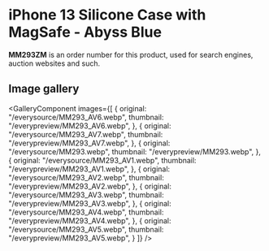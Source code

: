 
# iPhone 13 Silicone Case with MagSafe - Abyss Blue

<Callout type='info' emoji='👉🏻'>**MM293ZM** is an order number for this product, used for search engines, auction websites and such.</Callout>

## Image gallery

<GalleryComponent
    images={[
      {
        original: "/everysource/MM293_AV6.webp",
        thumbnail: "/everypreview/MM293_AV6.webp",
      },
      {
        original: "/everysource/MM293_AV7.webp",
        thumbnail: "/everypreview/MM293_AV7.webp",
      },
      {
        original: "/everysource/MM293.webp",
        thumbnail: "/everypreview/MM293.webp",
      },
      {
        original: "/everysource/MM293_AV1.webp",
        thumbnail: "/everypreview/MM293_AV1.webp",
      },
      {
        original: "/everysource/MM293_AV2.webp",
        thumbnail: "/everypreview/MM293_AV2.webp",
      },
      {
        original: "/everysource/MM293_AV3.webp",
        thumbnail: "/everypreview/MM293_AV3.webp",
      },
      {
        original: "/everysource/MM293_AV4.webp",
        thumbnail: "/everypreview/MM293_AV4.webp",
      },
      {
        original: "/everysource/MM293_AV5.webp",
        thumbnail: "/everypreview/MM293_AV5.webp",
      }
    ]}
  />
